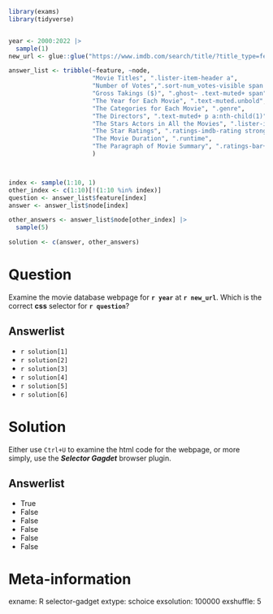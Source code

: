 ```r
library(exams)
library(tidyverse)


year <- 2000:2022 |> 
  sample(1)
new_url <- glue::glue("https://www.imdb.com/search/title/?title_type=feature&year={year}-01-01,{year}-12-31")

answer_list <- tribble(~feature, ~node,
                       "Movie Titles", ".lister-item-header a",
                       "Number of Votes",".sort-num_votes-visible span:nth-child(2)",
                       "Gross Takings ($)", ".ghost~ .text-muted+ span",
                       "The Year for Each Movie", ".text-muted.unbold",
                       "The Categories for Each Movie", ".genre",
                       "The Directors", ".text-muted+ p a:nth-child(1)",
                       "The Stars Actors in All the Movies", ".lister-item-content .ghost~ a",
                       "The Star Ratings", ".ratings-imdb-rating strong",
                       "The Movie Duration", ".runtime",
                       "The Paragraph of Movie Summary", ".ratings-bar+ .text-muted"
                       )



index <- sample(1:10, 1)
other_index <- c(1:10)[!(1:10 %in% index)]
question <- answer_list$feature[index]
answer <- answer_list$node[index]

other_answers <- answer_list$node[other_index] |> 
  sample(5)

solution <- c(answer, other_answers)

```


Question
========
Examine the movie database webpage for __`r year`__ at __`r new_url`__. Which is the correct __css__ selector for __`r question`__? 

Answerlist
----------
* `r solution[1]`
* `r solution[2]`
* `r solution[3]`
* `r solution[4]`
* `r solution[5]`
* `r solution[6]`


Solution
========
Either use `Ctrl+U` to examine the html code for the webpage, or more simply, use the __*Selector Gagdet*__ browser plugin.

Answerlist
----------
* True
* False
* False
* False
* False
* False


Meta-information
================
exname: R selector-gadget
extype: schoice
exsolution: 100000
exshuffle: 5
